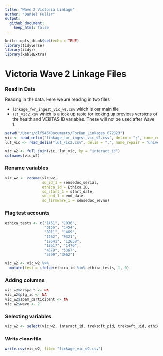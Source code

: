 ```yaml
---
title: "Wave 2 Victoria Linkage"
author: "Daniel Fuller"
output:
  github_document:
    keep_html: false
---
```


```r
knitr::opts_chunk$set(echo = TRUE)
library(tidyverse)
library(tidyr)
library(kableExtra)
```

# Victoria Wave 2 Linkage Files

### Read in Data

Reading in the data. Here we are reading in two files

- `linkage_for_ingest_vic_w2.csv` which is our main file
- `lut_vic2.csv` which is a look up table for looking up previous versions of the health and VERITAS ID variables. These will not be used after Wave 1. 

```r
setwd("/Users/dlf545/Documents/ForDan_Linkages_072023")
vic <- read_delim("linkage_for_ingest_vic_w2.csv", delim = ";", name_repair = "universal")
lut_vic <- read_delim("lut_vic2.csv", delim = ",", name_repair = "universal")
```

```r
vic_w2 <- full_join(vic, lut_vic, by = "interact_id")
colnames(vic_w2)
```

### Rename variables

```r
vic_w2 <- rename(vic_w2, 
                 sd_id_1 = sensedoc_serial,
                 ethica_id = Ethica.ID,
                 sd_start_1 = start_date,
                 sd_end_1 = end_date,
                 sd_firmware_1 = sensedoc_revno)
```

### Flag test accounts

```r
ethica_tests <- c("1451", "2036", 
                  "5256", "1454", 
                  "8911", "1469",
                  "1462", "9321", 
                  "12641", "12638", 
                  "12617", "1470",
                  "4579", "5367",
                  "5399","3962")
```

```r
vic_w2 <- vic_w2 %>%
  mutate(test = ifelse(ethica_id %in% ethica_tests, 1, 0)) 
```

### Adding columns

```r
vic_w2$dropout <- NA
vic_w2$plg_id <- NA
vic_w2$spam_participant <- NA
vic_w2$wave <- 2
```

### Selecting variables

```r
vic_w2 <- select(vic_w2, interact_id, treksoft_pid, treksoft_uid, ethica_id, sd_id_1, sd_firmware_1, sd_start_1, sd_end_1, sd_id_2, sd_firmware_2, sd_start_2, sd_end_2, data_disposition, plg_id, dropout, wave, test, spam_participant)
```

### Write clean file

```r
write.csv(vic_w2, file= "linkage_vic_w2.csv")
```


